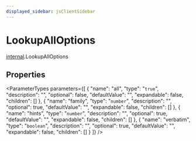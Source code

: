 ```yaml
---
displayed_sidebar: jsClientSidebar
---
```



# LookupAllOptions

[internal](../../modules/internal.mdx).LookupAllOptions

## Properties

<ParameterTypes parameters={[
  {
    "name": "all",
    "type": "``true``",
    "description": "",
    "optional": false,
    "defaultValue": "",
    "expandable": false,
    "children": []
  },
  {
    "name": "family",
    "type": "`number`",
    "description": "",
    "optional": true,
    "defaultValue": "",
    "expandable": false,
    "children": []
  },
  {
    "name": "hints",
    "type": "`number`",
    "description": "",
    "optional": true,
    "defaultValue": "",
    "expandable": false,
    "children": []
  },
  {
    "name": "verbatim",
    "type": "`boolean`",
    "description": "",
    "optional": true,
    "defaultValue": "",
    "expandable": false,
    "children": []
  }
]} />
